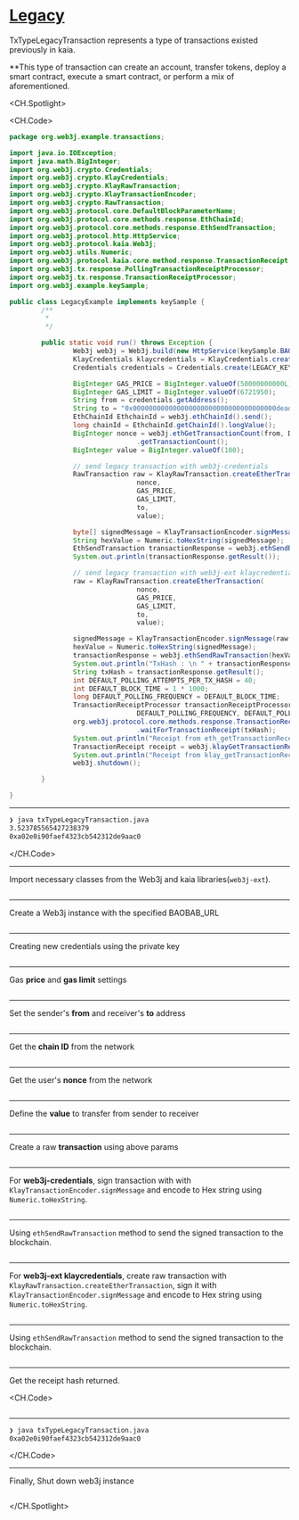 # [Legacy](https://docs.kaia.io/references/sdk/web3j-ext/basic-transaction/legacy)

TxTypeLegacyTransaction represents a type of transactions existed previously in kaia.

\*\*This type of transaction can create an account, transfer tokens, deploy a smart contract, execute a smart contract, or perform a mix of aforementioned.

<CH.Spotlight>

<CH.Code>

```java txTypeLegacyTransaction.java
package org.web3j.example.transactions;

import java.io.IOException;
import java.math.BigInteger;
import org.web3j.crypto.Credentials;
import org.web3j.crypto.KlayCredentials;
import org.web3j.crypto.KlayRawTransaction;
import org.web3j.crypto.KlayTransactionEncoder;
import org.web3j.crypto.RawTransaction;
import org.web3j.protocol.core.DefaultBlockParameterName;
import org.web3j.protocol.core.methods.response.EthChainId;
import org.web3j.protocol.core.methods.response.EthSendTransaction;
import org.web3j.protocol.http.HttpService;
import org.web3j.protocol.kaia.Web3j;
import org.web3j.utils.Numeric;
import org.web3j.protocol.kaia.core.method.response.TransactionReceipt;
import org.web3j.tx.response.PollingTransactionReceiptProcessor;
import org.web3j.tx.response.TransactionReceiptProcessor;
import org.web3j.example.keySample;

public class LegacyExample implements keySample {
        /**
         *
         */

        public static void run() throws Exception {
                Web3j web3j = Web3j.build(new HttpService(keySample.BAOBAB_URL));
                KlayCredentials klaycredentials = KlayCredentials.create(keySample.LEGACY_KEY_privkey);
                Credentials credentials = Credentials.create(LEGACY_KEY_privkey);

                BigInteger GAS_PRICE = BigInteger.valueOf(50000000000L);
                BigInteger GAS_LIMIT = BigInteger.valueOf(6721950);
                String from = credentials.getAddress();
                String to = "0x000000000000000000000000000000000000dead";
                EthChainId EthchainId = web3j.ethChainId().send();
                long chainId = EthchainId.getChainId().longValue();
                BigInteger nonce = web3j.ethGetTransactionCount(from, DefaultBlockParameterName.LATEST).send()
                                .getTransactionCount();
                BigInteger value = BigInteger.valueOf(100);

                // send legacy transaction with web3j-credentials
                RawTransaction raw = KlayRawTransaction.createEtherTransaction(
                                nonce,
                                GAS_PRICE,
                                GAS_LIMIT,
                                to,
                                value);

                byte[] signedMessage = KlayTransactionEncoder.signMessage(raw, chainId, credentials);
                String hexValue = Numeric.toHexString(signedMessage);
                EthSendTransaction transactionResponse = web3j.ethSendRawTransaction(hexValue).send();
                System.out.println(transactionResponse.getResult());

                // send legacy transaction with web3j-ext klaycredentials
                raw = KlayRawTransaction.createEtherTransaction(
                                nonce,
                                GAS_PRICE,
                                GAS_LIMIT,
                                to,
                                value);

                signedMessage = KlayTransactionEncoder.signMessage(raw, chainId, klaycredentials);
                hexValue = Numeric.toHexString(signedMessage);
                transactionResponse = web3j.ethSendRawTransaction(hexValue).send();
                System.out.println("TxHash : \n " + transactionResponse.getResult());
                String txHash = transactionResponse.getResult();
                int DEFAULT_POLLING_ATTEMPTS_PER_TX_HASH = 40;
                int DEFAULT_BLOCK_TIME = 1 * 1000;
                long DEFAULT_POLLING_FREQUENCY = DEFAULT_BLOCK_TIME;
                TransactionReceiptProcessor transactionReceiptProcessor = new PollingTransactionReceiptProcessor(web3j,
                                DEFAULT_POLLING_FREQUENCY, DEFAULT_POLLING_ATTEMPTS_PER_TX_HASH);
                org.web3j.protocol.core.methods.response.TransactionReceipt ethReceipt = transactionReceiptProcessor
                                .waitForTransactionReceipt(txHash);
                System.out.println("Receipt from eth_getTransactionReceipt : \n" + ethReceipt);
                TransactionReceipt receipt = web3j.klayGetTransactionReceipt(txHash).send().getResult();
                System.out.println("Receipt from klay_getTransactionReceipt : \n" + receipt);
                web3j.shutdown();

        }

}
```

---

```zsh output
❯ java txTypeLegacyTransaction.java
3.523785565427238379
0xa02e0i90faef4323cb542312de9aac0
```

</CH.Code>

---

Import necessary classes from the Web3j and kaia libraries(`web3j-ext`).

```java txTypeLegacyTransaction.java focus=1:20

```

---

Create a Web3j instance with the specified BAOBAB_URL

```java txTypeLegacyTransaction.java focus=27

```

---

Creating new credentials using the private key

```java txTypeLegacyTransaction.java focus=28:29

```

---

Gas **price** and **gas limit** settings

```java txTypeLegacyTransaction.java focus=31:32

```

---

Set the sender's **from** and receiver's **to** address

```java txTypeLegacyTransaction.java focus=33,34

```

---

Get the **chain ID** from the network

```java txTypeLegacyTransaction.java focus=35:36

```

---

Get the user's **nonce** from the network

```java txTypeLegacyTransaction.java focus=37:38

```

---

Define the **value** to transfer from sender to receiver

```java txTypeLegacyTransaction.java focus=39

```

---

Create a raw **transaction** using above params

```java txTypeLegacyTransaction.java focus=42:47

```

---

For **web3j-credentials**, sign transaction with with `KlayTransactionEncoder.signMessage` and encode to Hex string using `Numeric.toHexString`.

```java txTypeLegacyTransaction.java focus=49:50

```

---

Using `ethSendRawTransaction` method to send the signed transaction to the blockchain.

```java txTypeLegacyTransaction.java focus=51:52

```

---

For **web3j-ext klaycredentials**, create raw transaction with `KlayRawTransaction.createEtherTransaction`, sign it with `KlayTransactionEncoder.signMessage` and encode to Hex string using `Numeric.toHexString`.

```java txTypeLegacyTransaction.java focus=54:63

```

---

Using `ethSendRawTransaction` method to send the signed transaction to the blockchain.

```java txTypeLegacyTransaction.java focus=64:66

```

---

Get the receipt hash returned.

<CH.Code>

```java txTypeLegacyTransaction.java focus=67:76

```

---

```zsh output
❯ java txTypeLegacyTransaction.java
0xa02e0i90faef4323cb542312de9aac0
```

</CH.Code>

---

Finally, Shut down web3j instance

```java txTypeLegacyTransaction.java focus=77

```

</CH.Spotlight>
